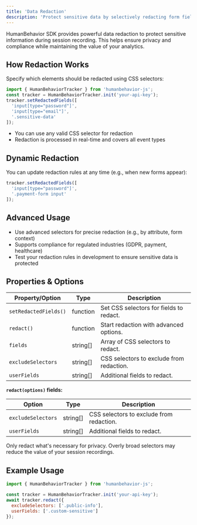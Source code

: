 ```yaml
---
title: 'Data Redaction'
description: 'Protect sensitive data by selectively redacting form fields and content'
---
```


HumanBehavior SDK provides powerful data redaction to protect sensitive information during session recording. This helps ensure privacy and compliance while maintaining the value of your analytics.

## How Redaction Works

Specify which elements should be redacted using CSS selectors:

```javascript
import { HumanBehaviorTracker } from 'humanbehavior-js';
const tracker = HumanBehaviorTracker.init('your-api-key');
tracker.setRedactedFields([
  'input[type="password"]',
  'input[type="email"]',
  '.sensitive-data'
]);
```

- You can use any valid CSS selector for redaction
- Redaction is processed in real-time and covers all event types

## Dynamic Redaction

You can update redaction rules at any time (e.g., when new forms appear):

```javascript
tracker.setRedactedFields([
  'input[type="password"]',
  '.payment-form input'
]);
```

## Advanced Usage

- Use advanced selectors for precise redaction (e.g., by attribute, form context)
- Supports compliance for regulated industries (GDPR, payment, healthcare)
- Test your redaction rules in development to ensure sensitive data is protected

## Properties & Options

| Property/Option         | Type       | Description                                                        |
|------------------------|------------|--------------------------------------------------------------------|
| `setRedactedFields()`  | function   | Set CSS selectors for fields to redact.                            |
| `redact()`             | function   | Start redaction with advanced options.                             |
| `fields`               | string[]   | Array of CSS selectors to redact.                                  |
| `excludeSelectors`     | string[]   | CSS selectors to exclude from redaction.                           |
| `userFields`           | string[]   | Additional fields to redact.                                       |

**`redact(options)` fields:**

| Option           | Type     | Description                                  |
|------------------|----------|----------------------------------------------|
| `excludeSelectors`| string[]| CSS selectors to exclude from redaction.      |
| `userFields`     | string[] | Additional fields to redact.                  |

<Note>
  Only redact what's necessary for privacy. Overly broad selectors may reduce the value of your session recordings.
</Note>

## Example Usage

```javascript
import { HumanBehaviorTracker } from 'humanbehavior-js';

const tracker = HumanBehaviorTracker.init('your-api-key');
await tracker.redact({
  excludeSelectors: ['.public-info'],
  userFields: ['.custom-sensitive']
});
``` 